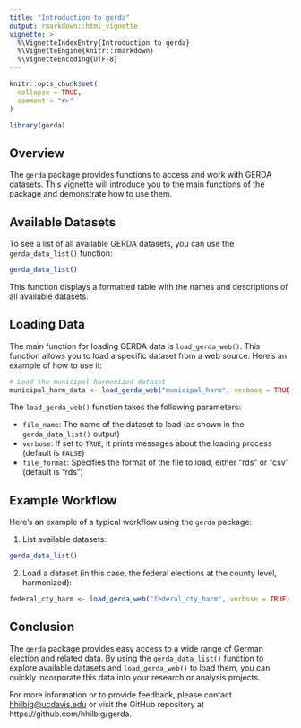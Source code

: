 ```yaml
---
title: "Introduction to gerda"
output: rmarkdown::html_vignette
vignette: >
  %\VignetteIndexEntry{Introduction to gerda}
  %\VignetteEngine{knitr::rmarkdown}
  %\VignetteEncoding{UTF-8}
---
```


```r
knitr::opts_chunk$set(
  collapse = TRUE,
  comment = "#>"
)
```

```r
library(gerda)
```

## Overview

The `gerda` package provides functions to access and work with GERDA datasets. This vignette will introduce you to the main functions of the package and demonstrate how to use them.

## Available Datasets

To see a list of all available GERDA datasets, you can use the `gerda_data_list()` function:

```r
gerda_data_list()
```

This function displays a formatted table with the names and descriptions of all available datasets.

## Loading Data

The main function for loading GERDA data is `load_gerda_web()`. This function allows you to load a specific dataset from a web source. Here's an example of how to use it:

```r
# Load the municipal harmonized dataset
municipal_harm_data <- load_gerda_web("municipal_harm", verbose = TRUE, file_format = "rds")
```

The `load_gerda_web()` function takes the following parameters:

- `file_name`: The name of the dataset to load (as shown in the `gerda_data_list()` output)
- `verbose`: If set to `TRUE`, it prints messages about the loading process (default is `FALSE`)
- `file_format`: Specifies the format of the file to load, either "rds" or "csv" (default is "rds")

## Example Workflow

Here's an example of a typical workflow using the `gerda` package:

1. List available datasets:

```r
gerda_data_list()
```

2. Load a dataset (in this case, the federal elections at the county level, harmonized):

```r
federal_cty_harm <- load_gerda_web("federal_cty_harm", verbose = TRUE)
```


## Conclusion

The `gerda` package provides easy access to a wide range of German election and related data. By using the `gerda_data_list()` function to explore available datasets and `load_gerda_web()` to load them, you can quickly incorporate this data into your research or analysis projects.

For more information or to provide feedback, please contact <hhilbig@ucdavis.edu> or visit the GitHub repository at https://github.com/hhilbig/gerda.
